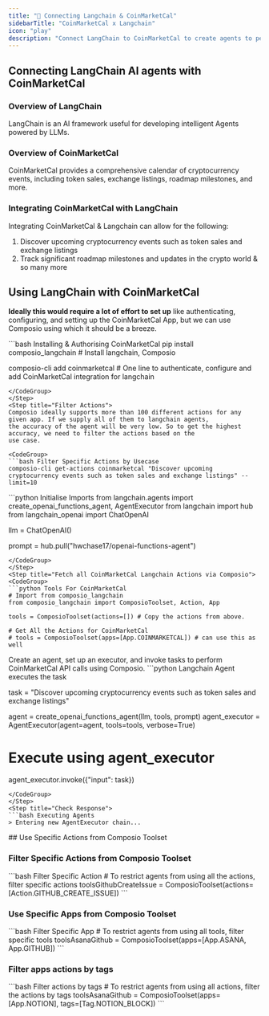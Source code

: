 ```yaml
---
title: "🚀 Connecting Langchain & CoinMarketCal"
sidebarTitle: "CoinMarketCal x Langchain"
icon: "play"
description: "Connect LangChain to CoinMarketCal to create agents to perform tasks using natural language"
---
```


## Connecting LangChain AI agents with CoinMarketCal

### Overview of LangChain

LangChain is an AI framework useful for developing intelligent Agents powered by LLMs.

### Overview of CoinMarketCal

CoinMarketCal provides a comprehensive calendar of cryptocurrency events, including token sales, exchange listings, roadmap milestones, and more.

### Integrating CoinMarketCal with LangChain

Integrating CoinMarketCal & Langchain can allow for the following:

1. Discover upcoming cryptocurrency events such as token sales and exchange listings
2. Track significant roadmap milestones and updates in the crypto world
& so many more

## Using LangChain with CoinMarketCal

<Steps>
<Step title="Setting Up the Environment">

**Ideally this would require a lot of effort to set up** like authenticating, configuring, and setting up the CoinMarketCal App, but we can use Composio using which it should be a breeze.

<CodeGroup>
```bash Installing & Authorising CoinMarketCal
pip install composio_langchain # Install langchain, Composio 

composio-cli add coinmarketcal # One line to authenticate, configure and add CoinMarketCal integration for langchain
```
</CodeGroup>
</Step>
<Step title="Filter Actions">
Composio ideally supports more than 100 different actions for any given app. If we supply all of them to langchain agents, 
the accuracy of the agent will be very low. So to get the highest accuracy, we need to filter the actions based on the 
use case.

<CodeGroup>
```bash Filter Specific Actions by Usecase
composio-cli get-actions coinmarketcal "Discover upcoming cryptocurrency events such as token sales and exchange listings" --limit=10
```
</CodeGroup>

</Step>
<Step title="Import Base Packages">

<CodeGroup>
```python Initialise Imports
from langchain.agents import create_openai_functions_agent, AgentExecutor
from langchain import hub
from langchain_openai import ChatOpenAI


llm = ChatOpenAI()

prompt = hub.pull("hwchase17/openai-functions-agent")
```
</CodeGroup>
</Step>
<Step title="Fetch all CoinMarketCal Langchain Actions via Composio">
<CodeGroup>
```python Tools For CoinMarketCal
# Import from composio_langchain
from composio_langchain import ComposioToolset, Action, App

tools = ComposioToolset(actions=[]) # Copy the actions from above. 

# Get All the Actions for CoinMarketCal
# tools = ComposioToolset(apps=[App.COINMARKETCAL]) # can use this as well
```
</CodeGroup>
</Step>
<Step title="Execute the Agent">
Create an agent, set up an executor, and invoke tasks to perform CoinMarketCal API calls using Composio. 
<CodeGroup>
```python Langchain Agent executes the task

task = "Discover upcoming cryptocurrency events such as token sales and exchange listings"

agent = create_openai_functions_agent(llm, tools, prompt)
agent_executor = AgentExecutor(agent=agent, tools=tools, verbose=True)

# Execute using agent_executor
agent_executor.invoke({"input": task})
```
</CodeGroup>
</Step>
<Step title="Check Response">
```bash Executing Agents
> Entering new AgentExecutor chain...
```
</Step>
</Steps>
## Use Specific Actions from Composio Toolset

### Filter Specific Actions from Composio Toolset

<CodeGroup>
```bash Filter Specific Action
# To restrict agents from using all the actions, filter specific actions
toolsGithubCreateIssue = ComposioToolset(actions=[Action.GITHUB_CREATE_ISSUE])
```
</CodeGroup>

### Use Specific Apps from Composio Toolset
<CodeGroup>
```bash Filter Specific App
# To restrict agents from using all tools, filter specific tools
toolsAsanaGithub = ComposioToolset(apps=[App.ASANA, App.GITHUB])
```
</CodeGroup>

### Filter apps actions by tags 
<CodeGroup>
```bash Filter actions by tags
# To restrict agents from using all actions, filter the actions by tags
toolsAsanaGithub = ComposioToolset(apps=[App.NOTION], tags=[Tag.NOTION_BLOCK])
```
</CodeGroup>

